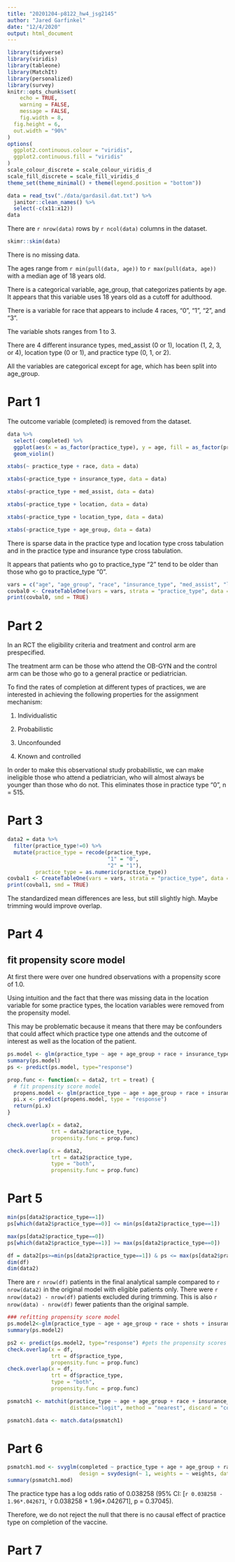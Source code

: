 ```yaml
---
title: "20201204-p8122_hw4_jsg2145"
author: "Jared Garfinkel"
date: "12/4/2020"
output: html_document
---
```


```r
library(tidyverse)
library(viridis)
library(tableone)
library(MatchIt)
library(personalized)
library(survey)
knitr::opts_chunk$set(
	echo = TRUE,
	warning = FALSE,
	message = FALSE,
	fig.width = 8, 
  fig.height = 6,
  out.width = "90%"
)
options(
  ggplot2.continuous.colour = "viridis",
  ggplot2.continuous.fill = "viridis"
)
scale_colour_discrete = scale_colour_viridis_d
scale_fill_discrete = scale_fill_viridis_d
theme_set(theme_minimal() + theme(legend.position = "bottom"))
```

```r
data = read_tsv("./data/gardasil.dat.txt") %>% 
  janitor::clean_names() %>% 
  select(-c(x11:x12))
data
```

There are `r nrow(data)` rows by `r ncol(data)` columns in the dataset.

```r
skimr::skim(data)
```

There is no missing data. 

The ages range from `r min(pull(data, age))` to `r max(pull(data, age))` with a median age of 18 years old.

There is a categorical variable, age_group, that categorizes patients by age. It appears that this variable uses 18 years old as a cutoff for adulthood.

There is a variable for race that appears to include 4 races, "0", "1", "2", and "3".

The variable shots ranges from 1 to 3.

There are 4 different insurance types, med_assist (0 or 1), location (1, 2, 3, or 4), location type (0 or 1), and practice type (0, 1, or 2).

All the variables are categorical except for age, which has been split into age_group.

# Part 1

The outcome variable (completed) is removed from the dataset.

```r
data %>% 
  select(-completed) %>% 
  ggplot(aes(x = as_factor(practice_type), y = age, fill = as_factor(practice_type))) +
  geom_violin()
```

```r
xtabs(~ practice_type + race, data = data)
```

```r
xtabs(~practice_type + insurance_type, data = data)
```


```r
xtabs(~practice_type + med_assist, data = data)
```

```r
xtabs(~practice_type + location, data = data)
```

```r
xtabs(~practice_type + location_type, data = data)
```

```r
xtabs(~practice_type + age_group, data = data)
```

There is sparse data in the practice type and location type cross tabulation and in the practice type and insurance type cross tabulation.

It appears that patients who go to practice_type "2" tend to be older than those who go to practice_type "0".

```r
vars = c("age", "age_group", "race", "insurance_type", "med_assist", "location", "location_type")
covbal0 <- CreateTableOne(vars = vars, strata = "practice_type", data = data, test = FALSE, smd=TRUE)
print(covbal0, smd = TRUE)
```

# Part 2

In an RCT the eligibility criteria and treatment and control arm are prespecified. 

The treatment arm can be those who attend the OB-GYN and the control arm can be those who go to a general practice or pediatrician.

To find the rates of completion at different types of practices, we are interested in achieving the following properties for the assignment mechanism:

1) Individualistic

2) Probabilistic

3) Unconfounded

4) Known and controlled

In order to make this observational study probabilistic, we can make ineligible those who attend a pediatrician, who will almost always be younger than those who do not. This eliminates those in practice type "0", n = 515.

# Part 3

```r
data2 = data %>% 
  filter(practice_type!=0) %>% 
  mutate(practice_type = recode(practice_type, 
                                "1" = "0",
                                "2" = "1"),
         practice_type = as.numeric(practice_type))
covbal1 <- CreateTableOne(vars = vars, strata = "practice_type", data = data2, test = FALSE, smd=TRUE)
print(covbal1, smd = TRUE)
```

The standardized mean differences are less, but still slightly high. Maybe trimming would improve overlap.

# Part 4

## fit propensity score model

At first there were over one hundred observations with a propensity score of 1.0.

Using intuition and the fact that there was missing data in the location variable for some practice types, the location variables were removed from the propensity model.

This may be problematic because it means that there may be confounders that could affect which practice type one attends and the outcome of interest as well as the location of the patient.

```r
ps.model <- glm(practice_type ~ age + age_group + race + insurance_type + med_assist + location + location_type, data = data2, family = binomial)
summary(ps.model)
ps <- predict(ps.model, type="response")
```

```r
prop.func <- function(x = data2, trt = treat) {
  # fit propensity score model
  propens.model <- glm(practice_type ~ age + age_group + race + insurance_type + med_assist + location + location_type, data = x, family = binomial)
  pi.x <- predict(propens.model, type = "response")
  return(pi.x)
}
```


```r
check.overlap(x = data2,
              trt = data2$practice_type,
              propensity.func = prop.func)
```

```r
check.overlap(x = data2,
              trt = data2$practice_type,
              type = "both",
              propensity.func = prop.func)
```



# Part 5

```r
min(ps[data2$practice_type==1])
ps[which(data2$practice_type==0)] <= min(ps[data2$practice_type==1])

max(ps[data2$practice_type==0])
ps[which(data2$practice_type==1)] >= max(ps[data2$practice_type==0])
```

```r
df = data2[ps>=min(ps[data2$practice_type==1]) & ps <= max(ps[data2$practice_type==0]),] 
dim(df)
dim(data2)
```

There are `r nrow(df)` patients in the final analytical sample compared to `r nrow(data2)` in the original model with eligible patients only. There were `r nrow(data2) - nrow(df)` patients excluded during trimming. This is also `r nrow(data) - nrow(df)` fewer patients than the original sample.

```r
### refitting propensity score model
ps.model2<-glm(practice_type ~ age + age_group + race + shots + insurance_type + med_assist + location + location_type, data=df , family = binomial)
summary(ps.model2)

ps2 <- predict(ps.model2, type="response") #gets the propensity scores for each unit, based on the model
check.overlap(x = df,
              trt = df$practice_type,
              propensity.func = prop.func)
check.overlap(x = df,
              trt = df$practice_type,
              type = "both",
              propensity.func = prop.func)
```

```r
psmatch1 <- matchit(practice_type ~ age + age_group + race + insurance_type + med_assist + location + location_type, 
                    distance="logit", method = "nearest", discard = "control", data = df)

psmatch1.data <- match.data(psmatch1)
```

# Part 6

```r
psmatch1.mod <- svyglm(completed ~ practice_type + age + age_group + race + insurance_type + med_assist + location + location_type, 
                       design = svydesign(~ 1, weights = ~ weights, data = psmatch1.data))
summary(psmatch1.mod)
```

The practice type has a log odds ratio of 0.038258 (95% CI: [`r 0.038258 - 1.96*.042671`, `r 0.038258 + 1.96*.042671], p = 0.37045).

Therefore, we do not reject the null that there is no causal effect of practice type on completion of the vaccine.

# Part 7

```r

```

